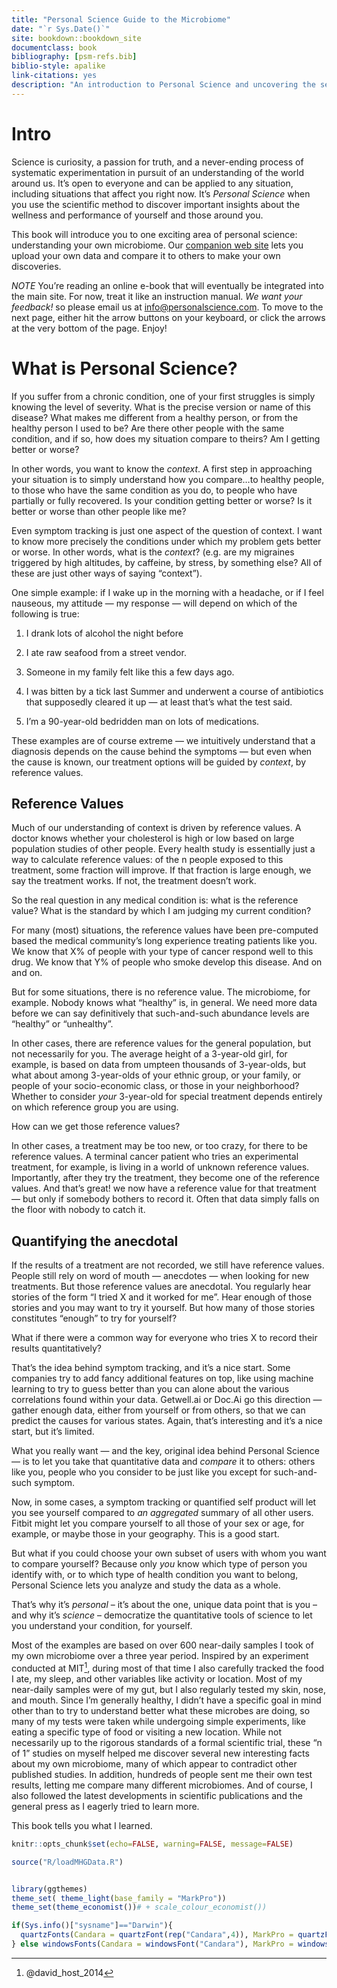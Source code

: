 ```yaml
---
title: "Personal Science Guide to the Microbiome"
date: "`r Sys.Date()`"
site: bookdown::bookdown_site
documentclass: book
bibliography: [psm-refs.bib]
biblio-style: apalike
link-citations: yes
description: "An introduction to Personal Science and uncovering the secrets of your own microbiome."
---
```



# Intro {-}

Science is curiosity, a passion for truth, and a never-ending process of systematic experimentation in pursuit of an understanding of the world around us.  It's open to everyone and can be applied to any situation, including situations that affect you right now.  It's _Personal Science_ when you use the scientific method to discover important insights about the wellness and performance of yourself and those around you. 

This book will introduce you to one exciting area of personal science: understanding your own microbiome. Our [companion web site](https://app.personalscience.com/account/login/) lets you upload your own data and compare it to others to make your own discoveries.

*NOTE* You're reading an online e-book that will eventually be integrated into the main site. For now, treat it like an instruction manual.  _We want your feedback!_ so please email us at [info@personalscience.com](mailto:info@personalscience.com). To move to the next page, either hit the arrow buttons on your keyboard, or click the arrows at the very bottom of the page.  Enjoy!

# What is Personal Science? 

If you suffer from a chronic condition, one of your first struggles is simply knowing the level of severity. What is the precise version or name of this disease? What makes me different from a healthy person, or from the healthy person I used to be? Are there other people with the same condition, and if so, how does my situation compare to theirs? Am I getting better or worse?

In other words, you want to know the *context*. A first step in approaching your situation is to simply understand how you compare…to healthy people, to those who have the same condition as you do, to people who have partially or fully recovered. Is your condition getting better or worse? Is it better or worse than other people like me?

Even symptom tracking is just one aspect of the question of context. I want to know more precisely the conditions under which my problem gets better or worse. In other words, what is the *context*? (e.g. are my migraines triggered by high altitudes, by caffeine, by stress, by something else? All of these are just other ways of saying “context”).

One simple example: if I wake up in the morning with a headache, or if I feel nauseous, my attitude — my response — will depend on which of the following is true:

1.  I drank lots of alcohol the night before

2.  I ate raw seafood from a street vendor.

3.  Someone in my family felt like this a few days ago.

4.  I was bitten by a tick last Summer and underwent a course of antibiotics that supposedly cleared it up — at least that’s what the test said.

5.  I’m a 90-year-old bedridden man on lots of medications.

These examples are of course extreme — we intuitively understand that a diagnosis depends on the cause behind the symptoms — but even when the cause is known, our treatment options will be guided by *context*, by reference values.

## Reference Values

Much of our understanding of context is driven by reference values. A doctor knows whether your cholesterol is high or low based on large population studies of other people. Every health study is essentially just a way to calculate reference values: of the n people exposed to this treatment, some fraction will improve. If that fraction is large enough, we say the treatment works. If not, the treatment doesn’t work.

So the real question in any medical condition is: what is the reference value? What is the standard by which I am judging my current condition?

For many (most) situations, the reference values have been pre-computed based the medical community’s long experience treating patients like you. We know that X% of people with your type of cancer respond well to this drug. We know that Y% of people who smoke develop this disease. And on and on.

But for some situations, there is no reference value. The microbiome, for example. Nobody knows what “healthy” is, in general. We need more data before we can say definitively that such-and-such abundance levels are “healthy” or “unhealthy”.

In other cases, there are reference values for the general population, but not necessarily for you. The average height of a 3-year-old girl, for example, is based on data from umpteen thousands of 3-year-olds, but what about among 3-year-olds of your ethnic group, or your family, or people of your socio-economic class, or those in your neighborhood? Whether to consider *your* 3-year-old for special treatment depends entirely on which reference group you are using.

How can we get those reference values?

In other cases, a treatment may be too new, or too crazy, for there to be reference values. A terminal cancer patient who tries an experimental treatment, for example, is living in a world of unknown reference values. Importantly, after they try the treatment, they become one of the reference values. And that’s great! we now have a reference value for that treatment — but only if somebody bothers to record it. Often that data simply falls on the floor with nobody to catch it.

## Quantifying the anecdotal

If the results of a treatment are not recorded, we still have reference values. People still rely on word of mouth — anecdotes — when looking for new treatments. But those reference values are anecdotal. You regularly hear stories of the form “I tried X and it worked for me”. Hear enough of those stories and you may want to try it yourself. But how many of those stories constitutes “enough” to try for yourself?

What if there were a common way for everyone who tries X to record their results quantitatively?

That’s the idea behind symptom tracking, and it’s a nice start. Some companies try to add fancy additional features on top, like using machine learning to try to guess better than you can alone about the various correlations found within your data. Getwell.ai or Doc.Ai go this direction — gather enough data, either from yourself or from others, so that we can predict the causes for various states. Again, that’s interesting and it’s a nice start, but it’s limited.

What you really want — and the key, original idea behind Personal Science — is to let you take that quantitative data and *compare* it to others: others like you, people who you consider to be just like you except for such-and-such symptom.

Now, in some cases, a symptom tracking or quantified self product will let you see yourself compared to *an aggregated* summary of all other users. Fitbit might let you compare yourself to all those of your sex or age, for example, or maybe those in your geography. This is a good start.

But what if you could choose your own subset of users with whom you want to compare yourself? Because only *you* know which type of person you identify with, or to which type of health condition you want to belong, Personal Science lets you analyze and study the data as a whole.

That’s why it’s *personal* -- it’s about the one, unique data point that is you -- and why it’s *science* -- democratize the quantitative tools of science to let you understand your condition, for yourself.


Most of the examples are based on over 600 near-daily samples I took of my own microbiome over a three year period. Inspired by an experiment conducted at MIT^[@david_host_2014], during most of that time I also carefully tracked the food I ate, my sleep, and other variables like activity or location. Most of my near-daily samples were of my gut, but I also regularly tested my skin, nose, and mouth. Since I’m generally healthy, I didn’t have a specific goal in mind other than to try to understand better what these microbes are doing, so many of my tests were taken while undergoing simple experiments, like eating a specific type of food or visiting a new location. While not necessarily up to the rigorous standards of a formal scientific trial, these “n of 1” studies on myself helped me discover several new interesting facts about my own microbiome, many of which appear to contradict other published studies. In addition, hundreds of people sent me their own test results, letting me compare many different microbiomes. And of course, I also followed the latest developments in scientific publications and the general press as I eagerly tried to learn more.

This book tells you what I learned.


```r

knitr::opts_chunk$set(echo=FALSE, warning=FALSE, message=FALSE)

source("R/loadMHGData.R")


library(ggthemes)
theme_set( theme_light(base_family = "MarkPro"))
theme_set(theme_economist())# + scale_colour_economist())

if(Sys.info()["sysname"]=="Darwin"){
  quartzFonts(Candara = quartzFont(rep("Candara",4)), MarkPro = quartzFont(rep("MarkPro",4)))
} else windowsFonts(Candara = windowsFont("Candara"), MarkPro = windowsFont("MarkPro"))


```
